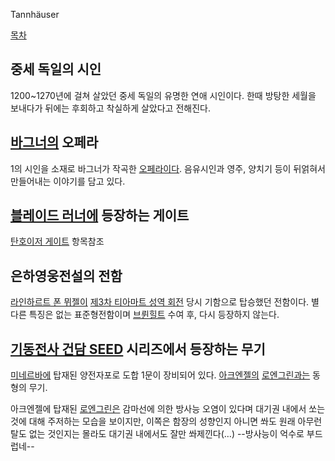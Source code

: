 Tannhäuser 

[[목차]]
== 중세 독일의 시인 ==
1200~1270년에 걸쳐 살았던 중세 독일의 유명한 연애 시인이다. 한때 방탕한 세월을 보내다가 뒤에는 후회하고 착실하게 살았다고 전해진다.

== [[바그너]]의 오페라 ==
1의 시인을 소재로 바그너가 작곡한 [[오페라]]이다. 음유시인과 영주, 양치기 등이 뒤얽혀서 만들어내는 이야기를 담고 있다.


== [[블레이드 러너]]에 등장하는 게이트 ==

[[탄호이저 게이트]] 항목참조

== 은하영웅전설의 전함 ==
[[라인하르트 폰 뮈젤]]이 [[제3차 티아마트 성역 회전]] 당시 기함으로 탑승했던 전함이다. 별다른 특징은 없는 표준형전함이며 [[브륀힐트]] 수여 후, 다시 등장하지 않는다.

== [[기동전사 건담 SEED]] 시리즈에서 등장하는 무기 ==
[[미네르바]]에 탑재된 양전자포로 도합 1문이 장비되어 있다. [[아크엔젤]]의 [[로엔그린]]과는 동형의 무기.

아크엔젤에 탑재된 [[로엔그린]]은 감마선에 의한 방사능 오염이 있다며 대기권 내에서 쏘는 것에 대해 주저하는 모습을 보이지만, 이쪽은 함장의 성향인지 아니면 쏴도 원래 아무런 탈도 없는 것인지는 몰라도 대기권 내에서도 잘만 쏴제낀다(…) --방사능이 억수로 부드럽네--
